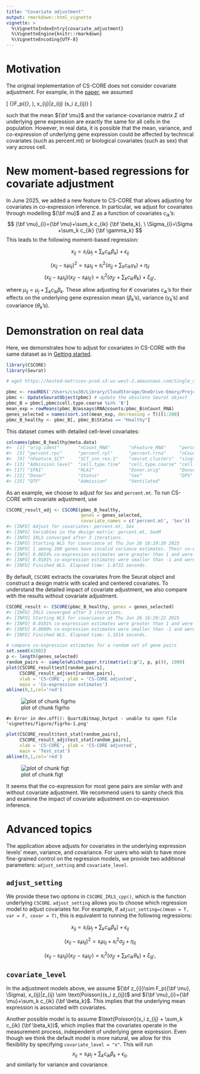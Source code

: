 ```yaml
---
title: "Covariate adjustment"
output: rmarkdown::html_vignette
vignette: >
  %\VignetteIndexEntry{covariate_adjustment}
  %\VignetteEngine{knitr::rmarkdown}
  %\VignetteEncoding{UTF-8}
---
```




# Motivation
The original implementation of CS-CORE does not consider covariate adjustment. For example, in the [paper](https://www.nature.com/articles/s41467-023-40503-7), we assumed

\[
{\bf z_{i}}\sim F_p({\bf \mu}, \Sigma), x_{ij}|z_{ij} \sim \text{Poisson}(s_i z_{ij})
\]

such that the mean ${\bf \mu}$ and the variance-covariance matrix $\Sigma$ of underlying gene expression are exactly the same for all cells in the population. However, in real data, it is possible that the mean, variance, and co-expression of underlying gene expression could be affected by technical covariates (such as percent.mt) or biological covariates (such as sex) that vary across cell.

# New moment-based regressions for covariate adjustment

In June 2025, we added a new feature to CS-CORE that allows adjusting for covariates in co-expression inference. In particular, we adjust for covariates through modelling ${\bf mu}$ and $\Sigma$ as a function of covariates $c_{ik}$'s:
$$
{\bf \mu}_{i}={\bf \mu}+\sum_k c_{ik} {\bf \beta_k}, \
\Sigma_{i}=\Sigma +\sum_k c_{ik} {\bf \gamma_k}
$$
This leads to the following moment-based regression:

$$
x_{ij} = s_i (\mu_j + \sum_k c_{ik} \beta_k) + \epsilon_{ij}
$$

$$(x_{ij} - s_i \mu_{ij})^2 = s_i \mu_{ij} + s_i^2 (\sigma_{jj} + \sum_k c_{ik} \gamma_k) + \eta_{ij}$$
$$(x_{ij} - s_i \mu_{ij})(x_{ij'} - s_i \mu_{ij'}) = s_i^2 (\sigma_{jj'} + \sum_k c_{ik} \theta_k) + \xi_{ijj'},$$

where $\mu_{ij} = \mu_j + \sum_k c_{ik} \beta_k$.  These allow adjusting for $K$ covariates $c_{ik}$'s for their effects on the underlying gene expression mean ($\beta_k$'s), variance ($\gamma_k$'s) and covariance ($\theta_k$'s).

# Demonstration on real data

Here, we demonstrates how to adjust for covariates in CS-CORE with the same dataset as in [Getting started](CSCORE.html).


``` r
library(CSCORE)
library(Seurat)
```


``` r
# wget https://hosted-matrices-prod.s3-us-west-2.amazonaws.com/Single_cell_atlas_of_peripheral_immune_response_to_SARS_CoV_2_infection-25/blish_covid.seu.rds

pbmc <- readRDS('/Users/csu30/Library/CloudStorage/OneDrive-Emory/Projects/CS-CORE/Rpackage/blish_covid.seu.rds')
pbmc <- UpdateSeuratObject(pbmc) # update the obsolete Seurat object
pbmc_B = pbmc[,pbmc$cell.type.coarse %in% 'B']
mean_exp = rowMeans(pbmc_B@assays$RNA@counts/pbmc_B$nCount_RNA)
genes_selected = names(sort.int(mean_exp, decreasing = T))[1:200]
pbmc_B_healthy <- pbmc_B[, pbmc_B$Status == "Healthy"]
```

This dataset comes with detailed cell-level covariates:

``` r
colnames(pbmc_B_healthy@meta.data)
#>  [1] "orig.ident"       "nCount_RNA"       "nFeature_RNA"     "percent.mt"      
#>  [5] "percent.rps"      "percent.rpl"      "percent.rrna"     "nCount_SCT"      
#>  [9] "nFeature_SCT"     "SCT_snn_res.1"    "seurat_clusters"  "singler"         
#> [13] "Admission.level"  "cell.type.fine"   "cell.type.coarse" "cell.type"       
#> [17] "IFN1"             "HLA1"             "Donor.orig"       "Donor.full"      
#> [21] "Donor"            "Status"           "Sex"              "DPS"             
#> [25] "DTF"              "Admission"        "Ventilated"
```

As an example, we choose to adjust for `Sex` and `percent.mt`. To run CS-CORE with covariate adjustment, use


``` r
CSCORE_result_adj <- CSCORE(pbmc_B_healthy,
                            genes = genes_selected,
                            covariate_names = c('percent.mt', 'Sex'))
#> [INFO] Adjust for covariates: percent.mt, Sex 
#> [INFO] Variables in the design matrix: percent.mt, SexM 
#> [INFO] IRLS converged after 3 iterations.
#> [INFO] Starting WLS for covariance at Thu Jun 26 16:29:20 2025
#> [INFO] 1 among 200 genes have invalid variance estimates. Their co-expressions with other genes were set to 0.
#> [INFO] 0.0854% co-expression estimates were greater than 1 and were set to 1.
#> [INFO] 0.0101% co-expression estimates were smaller than -1 and were set to -1.
#> [INFO] Finished WLS. Elapsed time: 1.8732 seconds.
```

By default, `CSCORE` extracts the covariates from the Seurat object and construct a design matrix with scaled and centered covariates. To understand the detailed impact of covariate adjustment, we also compare with the results without covariate adjustment.


``` r
CSCORE_result <- CSCORE(pbmc_B_healthy, genes = genes_selected)
#> [INFO] IRLS converged after 3 iterations.
#> [INFO] Starting WLS for covariance at Thu Jun 26 16:29:22 2025
#> [INFO] 0.0101% co-expression estimates were greater than 1 and were set to 1.
#> [INFO] 0.0000% co-expression estimates were smaller than -1 and were set to -1.
#> [INFO] Finished WLS. Elapsed time: 1.1614 seconds.
```


``` r
# compare co-expression estimates for a random set of gene pairs
set.seed(42002)
p <- length(genes_selected)
random_pairs <- sample(which(upper.tri(matrix(1:p^2, p, p))), 1000)
plot(CSCORE_result$est[random_pairs],
     CSCORE_result_adj$est[random_pairs],
     xlab = 'CS-CORE', ylab = 'CS-CORE adjusted',
     main = 'Co-expression estimates')
abline(0,1,col='red')
```

![plot of chunk figrho](figure/figrho-1.png)


```
#> Error in dev.off(): QuartzBitmap_Output - unable to open file 'vignettes/figure/figrho-1.png'
```


``` r
plot(CSCORE_result$test_stat[random_pairs],
     CSCORE_result_adj$test_stat[random_pairs],
     xlab = 'CS-CORE', ylab = 'CS-CORE adjusted',
     main = 'Test_stat')
abline(0,1,col='red')
```

![plot of chunk figt](figure/figt-1.png)



It seems that the co-expression for most gene pairs are similar with and without covariate adjustment. We recommend users to sanity check this and examine the impact of covariate adjustment on co-expression inference.


# Advanced topics

The application above adjusts for covariates in the underlying expression levels' mean, variance, and covariance. For users who wish to have more fine-grained control on the regression models, we provide two additional parameters: `adjust_setting` and `covariate_level`.

## `adjust_setting`
We provide these two options in `CSCORE_IRLS_cpp()`, which is the function underlying `CSCORE`. `adjust_setting` allows you to choose which regression model to adjust covariates for. For example, if `adjust_setting=c(mean = T, var = F, covar = T)`, this is equivalent to running the following regressions:

$$
x_{ij} = s_i (\mu_j + \sum_k c_{ik} \beta_k) + \epsilon_{ij}
$$

$$
(x_{ij} - s_i \mu_{ij})^2 = s_i \mu_{ij} + s_i^2 \sigma_{jj}  + \eta_{ij}
$$

$$
(x_{ij} - s_i \mu_{ij})(x_{ij'} - s_i \mu_{ij'}) = s_i^2 (\sigma_{jj'} + \sum_k c_{ik} \theta_k) + \xi_{ijj'},
$$

## `covariate_level`

In the adjustment models above, we assume ${\bf z_{i}}\sim F_p({\bf \mu}, \Sigma), x_{ij}|z_{ij} \sim \text{Poisson}(s_i z_{ij})$ and ${\bf \mu}_{i}={\bf \mu}+\sum_k c_{ik} {\bf \beta_k}$. This implies that the underlying mean expression is associated with covariates.

Another possible model is to assume $\text{Poisson}(s_i z_{ij} + \sum_k c_{ik} {\bf \beta_k})$, which implies that the covariates operate in the measurement process, independent of underlying gene expression. Even though we think the default model is more natural, we allow for this flexibility by specifying `covariate_level = "x"`. This will run
$$
x_{ij} = s_i \mu_j  + \sum_k c_{ik} \beta_k + \epsilon_{ij},
$$
and similarly for variance and covariance.
